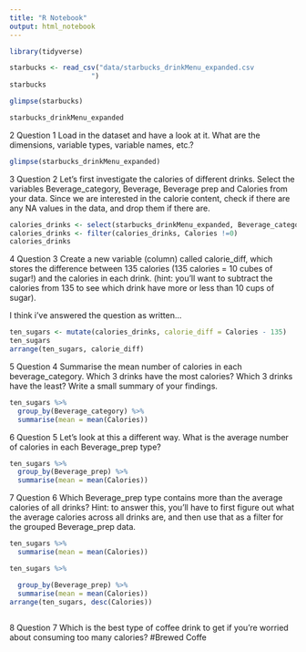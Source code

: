 ```yaml
---
title: "R Notebook"
output: html_notebook
---
```


```r
library(tidyverse)
```

```r
starbucks <- read_csv("data/starbucks_drinkMenu_expanded.csv
                    ")
starbucks

```

```r
glimpse(starbucks)
```

```r
starbucks_drinkMenu_expanded
```
2 Question 1
Load in the dataset and have a look at it. What are the dimensions, variable types, variable names, etc.?

```r
glimpse(starbucks_drinkMenu_expanded)
```


3 Question 2
Let’s first investigate the calories of different drinks. Select the variables Beverage_category, Beverage, Beverage prep and Calories from your data. Since we are interested in the calorie content, check if there are any NA values in the data, and drop them if there are.

```r
calories_drinks <- select(starbucks_drinkMenu_expanded, Beverage_category, Beverage, Beverage_prep, Calories) 
calories_drinks <- filter(calories_drinks, Calories !=0)
calories_drinks
```
4 Question 3
Create a new variable (column) called calorie_diff, which stores the difference between 135 calories (135 calories = 10 cubes of sugar!) and the calories in each drink. (hint: you’ll want to subtract the calories from 135 to see which drink have more or less than 10 cups of sugar).

I think i've answered the question as written...


```r
ten_sugars <- mutate(calories_drinks, calorie_diff = Calories - 135)
ten_sugars
arrange(ten_sugars, calorie_diff)
```
5 Question 4
Summarise the mean number of calories in each beverage_category. Which 3 drinks have the most calories? Which 3 drinks have the least? Write a small summary of your findings.

```r
ten_sugars %>%
  group_by(Beverage_category) %>%
  summarise(mean = mean(Calories))
```
6 Question 5
Let’s look at this a different way. What is the average number of calories in each Beverage_prep type?

```r
ten_sugars %>%
  group_by(Beverage_prep) %>%
  summarise(mean = mean(Calories))


```

7 Question 6
Which Beverage_prep type contains more than the average calories of all drinks?
Hint: to answer this, you’ll have to first figure out what the average calories across all drinks are, and then use that as a filter for the grouped Beverage_prep data.

```r
ten_sugars %>%
  summarise(mean = mean(Calories))

```

```r
ten_sugars %>%

  group_by(Beverage_prep) %>%
  summarise(mean = mean(Calories))
arrange(ten_sugars, desc(Calories))
  


```
8 Question 7
Which is the best type of coffee drink to get if you’re worried about consuming too many calories?
#Brewed Coffe